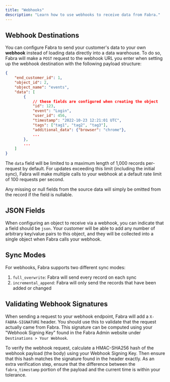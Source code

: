 ```yaml
---
title: "Webhooks"
description: "Learn how to use webhooks to receive data from Fabra."
---
```


## Webhook Destinations

You can configure Fabra to send your customer's data to your own **webhook** instead of loading data directly into a data warehouse.
To do so, Fabra will make a `POST` request to the webhook URL you enter when setting up the webhook destination with the following
payload structure:
```json
{
    "end_customer_id": 1,
    "object_id": 2,
    "object_name": "events",
    "data": [
        {
            // these fields are configured when creating the object
            "id": 123,
            "event": "Login",
            "user_id": 456,
            "timestamp": "2022-10-23 12:21:01 UTC",
            "tags": ["tag1", "tag2", "tag3"],
            "additional_data": {"browser": "chrome"},
            ...
        },
        ...
    ]
}
```

The `data` field will be limited to a maximum length of 1,000 records per-request by default. For updates exceeding this limit (including the
initial sync), Fabra will make multiple calls to your webhook at a default rate limit of 100 requests per second.

<Note>Any missing or null fields from the source data will simply be omitted from the record if the field is nullable.</Note>

## JSON Fields

When configuring an object to receive via a webhook, you can indicate that a field should be `json`. Your customer will be able to add any number
of arbitrary key/value pairs to this object, and they will be collected into a single object when Fabra calls your webhook.

## Sync Modes

For webhooks, Fabra supports two different sync modes:
1. `full_overwrite`: Fabra will send every record on each sync
2. `incremental_append`: Fabra will only send the records that have been added or changed

## Validating Webhook Signatures

When sending a request to your webhook endpoint, Fabra will add a `X-FABRA-SIGNATURE` header. You should use this to validate that the request actually
came from Fabra. This signature can be computed using your "Webhook Signing Key" found in the Fabra Admin website under `Destinations > Your Webhook`.

To verify the webhook request, calculate a HMAC-SHA256 hash of the webhook payload (the body) using your Webhook Signing Key. Then ensure that this hash
matches the signature found in the header exactly. As an extra verification step, ensure that the difference between the `fabra_timestamp` portion of
the payload and the current time is within your tolerance.
